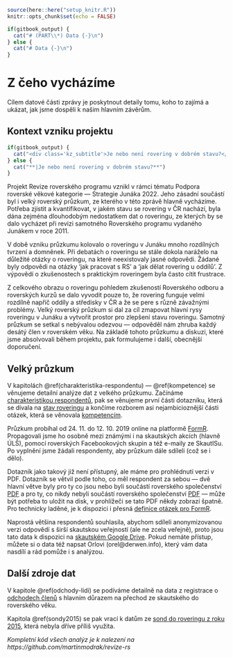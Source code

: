 ```r
source(here::here("setup_knitr.R"))
knitr::opts_chunk$set(echo = FALSE)
```


```r
if(gitbook_output) {
  cat("# (PART\\*) Data {-}\n")
} else {
  cat("# Data {-}\n")
}
```

# Z čeho vycházíme {#uvod-data}

Cílem datové části zprávy je poskytnout detaily tomu, koho to zajímá a ukázat, 
jak jsme dospěli k našim hlavním závěrům. 


## Kontext vzniku projektu {.kz_group #kontext-vzniku}

```r
if(gitbook_output) {
  cat("<div class='kz_subtitle'>Je nebo není rovering v dobrém stavu?</div>")
} else {
  cat("**|Je nebo není rovering v dobrém stavu?**")
}
```


Projekt Revize roverského programu vznikl v rámci tématu Podpora roverské věkové kategorie --- Strategie Junáka 2022. Jeho zásadní součástí byl i velký roverský průzkum, ze kterého v této zprávě hlavně vycházíme. Potřeba zjistit a kvantifikovat, v jakém stavu se rovering v ČR nachází, byla dána zejména dlouhodobým nedostatkem dat o roveringu, ze kterých by se dalo vycházet při revizi samotného Roverského programu vydaného Junákem v roce 2011.


V době vzniku průzkumu kolovalo o roveringu v Junáku mnoho rozdílných tvrzení a domněnek. Při debatách o roveringu se stále dokola naráželo na důležité otázky o roveringu, na které neexistovaly jasné odpovědi. Žádané byly odpovědi na otázky ‘jak pracovat s RS’ a ‘jak dělat rovering u oddílů’. Z výpovědí o zkušenostech s praktickým roveringem byla často cítit frustrace.


Z celkového obrazu o roveringu pohledem zkušeností Roverského odboru a roverských kurzů se dalo vyvodit pouze to, že rovering funguje velmi rozdílně napříč oddíly a středisky v ČR a že se pere s různě závažnými problémy. Velký roverský průzkum si dal za cíl zmapovat hlavní rysy roveringu v Junáku a vytvořit prostor pro zlepšení stavu roveringu. Samotný průzkum se setkal s nebývalou odezvou --- odpověděl nám zhruba každý desátý člen v roverském věku. Na základě tohoto průzkumu a diskuzí, které jsme absolvovali během projektu, pak formulujeme i další, obecnější doporučení.


## Velký průzkum {#velky-pruzkum}

V kapitolách \@ref(charakteristika-respondentu) --- \@ref(kompetence) se věnujeme detailní analýze dat z velkého průzkumu. 
Začínáme [charakteristikou respondentů](#charakteristika-respondentu), 
pak se věnujeme první části dotazníku, která se dívala na [stav roveringu](#stav-roveringu) 
a končíme rozborem asi nejambicioznější části otázek, která se věnovala [kompetencím](#kompetence).

Průzkum probíhal od 24. 11. do 12. 10. 2019 online na platformě [FormR](http://formr.org/). 
Propagovali jsme ho osobně mezi známými i na skautských akcích (hlavně ÚLŠ), 
pomocí roverských Facebookových skupin a též e-maily ze SkautISu. 
Po vyplnění jsme žádali respondenty, aby průzkum dále sdíleli (což se i dělo).  

Dotazník jako takový již není přístupný, ale máme pro prohlédnutí verzi v PDF.
Dotazník se větvil podle toho, co měl respondent za sebou --- dvě hlavní větve byly 
pro ty co jsou nebo byli součástí roverského společenství [PDF](https://roverskypruzkum.skaut.cz/podklady/PRUZKUM-KOMPLET_S-ROVERSKOU-ZKUSENOSTI.pdf) a pro ty,
co nikdy nebyli součástí roverského společenství [PDF](https://roverskypruzkum.skaut.cz/podklady/PRUZKUM-KOMPLET_BEZ-ROVERSKE-ZKUSENOSTI.pdf) --- může být potřeba to uložit na disk, v prohlížeči se tato PDF někdy zobrazí špatně. 
Pro technicky laděné, je k dispozici i přesná [definice otázek pro FormR](https://drive.google.com/drive/folders/1cF8lBCu5uQAwXCflDkQlDHI_c09rU0uf?usp=sharing).

Naprostá většina respondentů souhlasila, abychom sdíleli anonymizovanou verzi odpovědí s širší skautskou veřejností (ale ne zcela veřejně), proto jsou tato data k dispozici na [skautském Google Drive](https://drive.google.com/file/d/1ykytGRbEzyU_SH9LPmfHSu6kSD59kD5Q/). Pokud nemáte přístup, můžete si o data též napsat Orlovi (orel@derwen.info), který vám data nasdílí a rád pomůže i s analýzou.

## Další zdroje dat {#dalsi-zdroje-dat}

V kapitole \@ref(odchody-lidi) se podíváme detailně na data z registrace o [odchodech členů](#odchody-lidi) s
hlavním důrazem na přechod ze skautského do roverského věku.

Kapitola \@ref(sondy2015) se pak vrací k datům ze [sond do roveringu z roku 2015](#sondy2015), která nebyla dříve příliš využita. 



_Kompletní kód všech analýz je k nalezení na https://github.com/martinmodrak/revize-rs _
